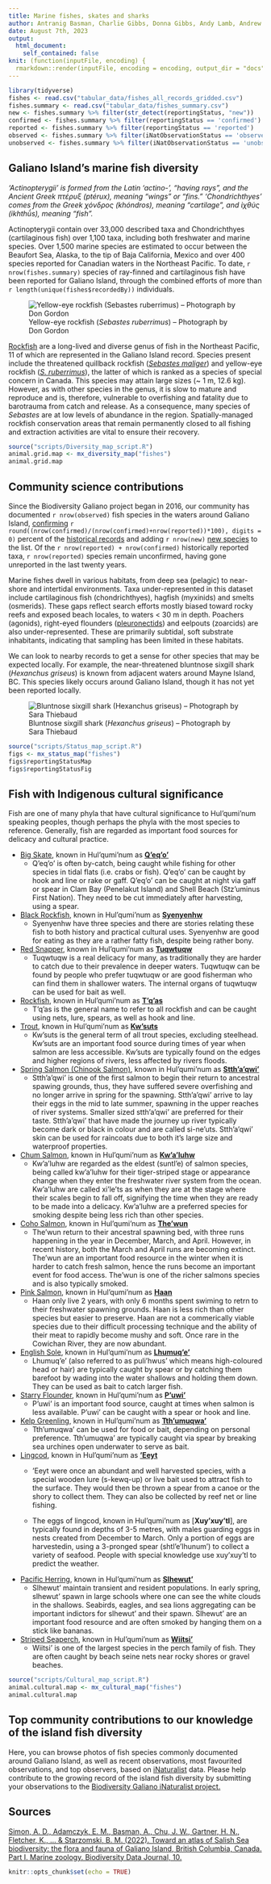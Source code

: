 ```yaml
---
title: Marine fishes, skates and sharks
author: Antranig Basman, Charlie Gibbs, Donna Gibbs, Andy Lamb, Andrew Simon
date: August 7th, 2023
output: 
  html_document:
    self_contained: false
knit: (function(inputFile, encoding) {
  rmarkdown::render(inputFile, encoding = encoding, output_dir = "docs", output_options = list(copy_resources = TRUE)) })
---
```


```r
library(tidyverse)
fishes <- read.csv("tabular_data/fishes_all_records_gridded.csv")
fishes.summary <- read.csv("tabular_data/fishes_summary.csv")
new <- fishes.summary %>% filter(str_detect(reportingStatus, "new")) 
confirmed <- fishes.summary %>% filter(reportingStatus == 'confirmed') 
reported <- fishes.summary %>% filter(reportingStatus == 'reported') 
observed <- fishes.summary %>% filter(iNatObservationStatus == 'observed') 
unobserved <- fishes.summary %>% filter(iNatObservationStatus == 'unobserved') 
```

## Galiano Island's marine fish diversity

*‘Actinopterygii’ is formed from the Latin 'actino-', “having rays”, and the Ancient Greek πτέρυξ (ptérux), meaning “wings” or “fins.” ‘Chondrichthyes’ comes from the Greek χόνδρος (khóndros), meaning "cartilage", and ἰχθύς (ikhthū́s), meaning "fish".*

Actinopterygii contain over 33,000 described taxa and Chondrichthyes (cartilaginous fish) over 1,100 taxa, including both freshwater and marine species. Over 1,500 marine species are estimated to occur between the Beaufort Sea, Alaska, to the tip of Baja California, Mexico and over 400 species reported for Canadian waters in the Northeast Pacific. To date, `r nrow(fishes.summary)` species of ray-finned and cartilaginous fish have been reported for Galiano Island, through the combined efforts of more than `r length(unique(fishes$recordedBy))` individuals.

![Yellow-eye rockfish (*Sebastes ruberrimus*) – Photograph by Don Gordon](media/Sebastes_ruberrimus_Don_Gordon.jpg)

[Rockfish](#taxon:Sebastinae) are a long-lived and diverse genus of fish in the Northeast Pacific, 11 of which are represented in the Galiano Island record. Species present include the threatened quillback rockfish ([*Sebastes maliger*](#taxon:Sebastes maliger)) and yellow-eye rockfish ([*S. ruberrimus*](#taxon:Sebastes ruberrimus)), the latter of which is ranked as a species of special concern in Canada. This species may attain large sizes (~ 1 m, 12.6 kg). However, as with other species in the genus, it is slow to mature and reproduce and is, therefore, vulnerable to overfishing and fatality due to barotrauma from catch and release. As a consequence, many species of *Sebastes* are at low levels of abundance in the region. Spatially-managed rockfish conservation areas that remain permanently closed to all fishing and extraction activities are vital to ensure their recovery.

```r
source("scripts/Diversity_map_script.R")
animal.grid.map <- mx_diversity_map("fishes")
animal.grid.map
```

## Community science contributions

Since the Biodiversity Galiano project began in 2016, our community has documented `r nrow(observed)` fish species in the waters around Galiano Island, [confirming](#region:confirmed) `r round((nrow(confirmed)/(nrow(confirmed)+nrow(reported))*100), digits = 0)` percent of the [historical records](#region:historical) and adding `r nrow(new)` [new species](#region:new) to the list. Of the `r nrow(reported) + nrow(confirmed)` historically reported taxa, `r nrow(reported)` species remain unconfirmed, having gone unreported in the last twenty years.

Marine fishes dwell in various habitats, from deep sea (pelagic) to near-shore and intertidal environments. Taxa under-represented in this dataset include cartilaginous fish (chondrichthyes), hagfish (myxinids) and smelts (osmerids). These gaps reflect search efforts mostly biased toward rocky reefs and exposed beach locales, to waters < 30 m in depth. Poachers (agonids), right-eyed flounders ([pleuronectids](#taxon:Pleuronectidae)) and eelpouts (zoarcids) are also under-represented. These are primarily subtidal, soft substrate inhabitants, indicating that sampling has been limited in these habitats. 

We can look to nearby records to get a sense for other species that may be expected locally. For example, the near-threatened bluntnose sixgill shark (*Hexanchus griseus*) is known from adjacent waters around Mayne Island, BC. This species likely occurs around Galiano Island, though it has not yet been reported locally.

![Bluntnose sixgill shark (*Hexanchus griseus*) – Photograph by Sara Thiebaud](media/Hexanchus griseus_Sara_Thiebaud.jpeg)

```r
source("scripts/Status_map_script.R")
figs <- mx_status_map("fishes")
figs$reportingStatusMap
figs$reportingStatusFig
```

## Fish with Indigenous cultural significance

Fish are one of many phyla that have cultural significance to Hul'qumi'num speaking peoples, though perhaps the phyla with the most species to reference. Generally, fish are regarded as important food sources for delicacy and cultural practice. 

* [Big Skate](#taxon:Raja binoculata), known in Hul'qumi'num as [**Q'eq'o'**](#taxon:Raja binoculata)
  - Q'eq'o' is often by-catch, being caught while fishing for other species in tidal flats (i.e. crabs or fish). Q'eq'o' can be caught by hook and line or rake or gaff. Q'eq'o' can be caught at night via gaff or spear in Clam Bay (Penelakut Island) and Shell Beach (Stz'uminus First Nation). They need to be cut immediately after harvesting, using a spear. 

* [Black Rockfish](#taxon:Sebastes melanops), known in Hul'qumi'num as [**Syenyenhw**](#taxon:Sebastes melanops)
  - Syenyenhw have three species and there are stories relating these fish to both history and practical cultural uses. Syenyenhw are good for eating as they are a rather fatty fish, despite being rather bony. 

* [Red Snapper](#taxon:Sebates ruberrimus), known in Hul'qumi'num as [**Tuqwtuqw**](#taxon:Sebates ruberrimus)
  - Tuqwtuqw is a real delicacy for many, as traditionally they are harder to catch due to their prevalence in deeper waters. Tuqwtuqw can be found by people who prefer tuqwtuqw or are good fisherman who can find them in shallower waters. The internal organs of tuqwtuqw can be used for bait as well. 

* [Rockfish](#taxon:Sebates spp.), known in Hul'qumi'num as [**T'q'as**](#taxon:Sebates spp)
  - T'q'as is the general name to refer to all rockfish and can be caught using nets, lure, spears, as well as hook and line. 

* [Trout](#taxon:Oncorhynchus spp.), known in Hul'qumi'num as [**Kw'suts**](#taxon:Oncorhynchus spp.)
  - Kw'suts is the general term of all trout species, excluding steelhead. Kw'suts are an important food source during times of year when salmon are less accessible. Kw'suts are typically found on the edges and higher regions of rivers, less affected by rivers floods. 

* [Spring Salmon (Chinook Salmon)](#taxon:Oncorhynchus tshaytscha), known in Hul'qumi'num as [**Stth'a'qwi'**](#taxon:Oncorhynchus tshaytscha)
  - Stth'a'qwi' is one of the first salmon to begin their return to ancestral spawing grounds, thus, they have suffered severe overfishing and no longer arrive in spring for the spawning. Stth'a'qwi' arrive to lay their eggs in the mid to late summer, spawning in the upper reaches of river systems. Smaller sized stth'a'qwi' are preferred for their taste. Stth'a'qwi' that have made the journey up river typically become dark or black in colour and are called si-ne'uts. Stth'a'qwi' skin can be used for raincoats due to both it's large size and waterproof properties. 

* [Chum Salmon](#taxon:Oncorhynchus keta), known in Hul'qumi'num as [**Kw'a'luhw**](#taxon:Oncorhynchus keta)
  - Kw'a'luhw are regarded as the eldest (suntl'e) of salmon species, being called kw'a'luhw for their tiger-striped stage or appearance change when they enter the freshwater river system from the ocean. Kw'a'luhw are called xi'le'ts as when they are at the stage where their scales begin to fall off, signifying the time when they are ready to be made into a delicacy. Kw'a'luhw are a preferred species for smoking despite being less rich than other species. 

* [Coho Salmon](#taxon:Oncorhynchus kisutch), known in Hul'qumi'num as [**The'wun**](#taxon:Oncorhynchus kisutch)
  - The'wun return to their ancestral spawning bed, with three runs happening in the year in December, March, and April. However, in recent history, both the March and April runs are becoming extinct. The'wun are an important food resource in the winter when it is harder to catch fresh salmon, hence the runs become an important event for food access. The'wun is one of the richer salmons species and is also typically smoked. 

* [Pink Salmon](#taxon:Oncorhynchus gorbuscha), known in Hul'qumi'num as [**Haan**](#taxon:Oncorhynchus gorbuscha)
  - Haan only live 2 years, with only 6 months spent swiming to retrn to their freshwater spawning grounds. Haan is less rich than other species but easier to preserve. Haan are not a commerically viable species due to their difficult processing technique and the ability of their meat to rapidly become mushy and soft. Once rare in the Cowichan River, they are now abundant. 

* [English Sole](#taxon:Parophrys vetulus), known in Hul'qumi'num as [**Lhumuq'e'**](#taxon:Parophrys vetulus)
  - Lhumuq'e' (also referred to as puli'hwus' which means high-coloured head or hair) are typically caught by spear or by catching them barefoot by wading into the water shallows and holding them down. They can be used as bait to catch larger fish. 

* [Starry Flounder](#taxon:Platichthys stellatus), known in Hul'qumi'num as [**P'uwi'**](#taxon:Platichthys stellatus)
  - P'uwi' is an important food source, caught at times when salmon is less available. P'uwi' can be caught with a spear or hook and line. 

* [Kelp Greenling](#taxon:Haxagrammos decagrammus), known in Hul'qumi'num as [**Tth'umuqwa'**](#taxon:Haxagrammos decagrammus)
  - Tth'umuqwa' can be used for food or bait, depending on personal preference. Tth'umuqwa' are typically caught via spear by breaking sea urchines open underwater to serve as bait. 

* [Lingcod](#taxon:Ophiodon elongatus), known in Hul'qumi'num as [**'Eeyt**](#taxon:Ophiodon elongatus)
  - 'Eeyt were once an abundant and well harvested species, with a special wooden lure (s-kewq-up) or live bait used to attract fish to the surface. They would then be thrown a spear from a canoe or the shory to collect them. They can also be collected by reef net or line fishing. 

  - The eggs of lingcod, known in Hul'qumi'num as [**Xuy'xuy'tl**], are typically found in depths of 3-5 metres, with males guarding eggs in nests created from December to March. Only a portion of eggs are harvestedin, using a 3-pronged spear (shtl'e'lhunum') to collect a variety of seafood. People with special knowledge use xuy'xuy'tl to predict the weather. 

* [Pacific Herring](#taxon:Clupea pallasi), known in Hul'qumi'num as [**Slhewut'**](#taxon:Clupea pallasi)
  - Slhewut' maintain transient and resident populations. In early spring, slhewut' spawn in large schools where one can see the white clouds in the shallows. Seabirds, eagles, and sea lions aggregating can be important indictors for slhewut' and their spawn. Slhewut' are an important food resource and are often smoked by hanging them on a stick like bananas. 

* [Striped Seaperch](#taxon:Embiotoca lateralis), known in Hul'qumi'num as [**Wiitsi'**](#taxon:Embiotoca lateralis)
  - Wiitsi' is one of the largest species in the perch family of fish. They are often caught by beach seine nets near rocky shores or gravel beaches. 

```r
source("scripts/Cultural_map_script.R")
animal.cultural.map <- mx_cultural_map("fishes")
animal.cultural.map
```


## Top community contributions to our knowledge of the island fish diversity

Here, you can browse photos of fish species commonly documented around Galiano Island, as well as recent observations, most favourited observations, and top observers, based on [iNaturalist](http://inaturalist.org/) data. Please help contribute to the growing record of the island fish diversity by submitting your observations to the [Biodiversity Galiano iNaturalist project.](http://inaturalist.org/projects/biodiversity-galiano-island) 

<span class="mxcw-nonLeafletPane mxcw-paneName-TopContributions html-widget leaflet"></span>

## Sources

[Simon, A. D., Adamczyk, E. M., Basman, A., Chu, J. W., Gartner, H. N., Fletcher, K., ... & Starzomski, B. M. (2022). Toward an atlas of Salish Sea biodiversity: the flora and fauna of Galiano Island, British Columbia, Canada. Part I. Marine zoology. Biodiversity Data Journal, 10.](https://bdj.pensoft.net/article/76050/)

```r
knitr::opts_chunk$set(echo = TRUE)
```
